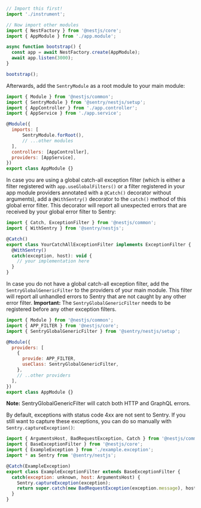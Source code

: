 ```javascript {filename: main.ts}
// Import this first!
import './instrument';

// Now import other modules
import { NestFactory } from '@nestjs/core';
import { AppModule } from './app.module';

async function bootstrap() {
  const app = await NestFactory.create(AppModule);
  await app.listen(3000);
}

bootstrap();
```

Afterwards, add the `SentryModule` as a root module to your main module:

```javascript {filename: app.module.ts} {2, 8}
import { Module } from '@nestjs/common';
import { SentryModule } from '@sentry/nestjs/setup';
import { AppController } from './app.controller';
import { AppService } from './app.service';

@Module({
  imports: [
      SentryModule.forRoot(),
      // ...other modules
  ],
  controllers: [AppController],
  providers: [AppService],
})
export class AppModule {}
```

In case you are using a global catch-all exception filter (which is either a filter registered with
`app.useGlobalFilters()` or a filter registered in your app module providers annotated with a `@Catch()` decorator
without arguments), add a `@WithSentry()` decorator to the `catch()` method of this global error filter. This decorator
will report all unexpected errors that are received by your global error filter to Sentry:

```javascript {2, 6}
import { Catch, ExceptionFilter } from '@nestjs/common';
import { WithSentry } from '@sentry/nestjs';

@Catch()
export class YourCatchAllExceptionFilter implements ExceptionFilter {
  @WithSentry()
  catch(exception, host): void {
    // your implementation here
  }
}
```

In case you do not have a global catch-all exception filter, add the `SentryGlobalGenericFilter` to the providers of your main
module. This filter will report all unhandled errors to Sentry that are not caught by any other error filter.
**Important:** The `SentryGlobalGenericFilter` needs to be registered before any other exception filters.

```javascript  {filename: app.module.ts} {3, 9}
import { Module } from '@nestjs/common';
import { APP_FILTER } from '@nestjs/core';
import { SentryGlobalGenericFilter } from '@sentry/nestjs/setup';

@Module({
  providers: [
    {
      provide: APP_FILTER,
      useClass: SentryGlobalGenericFilter,
    },
    // ..other providers
  ],
})
export class AppModule {}
```

**Note:** SentryGlobalGenericFilter will catch both HTTP and GraphQL errors. 

By default, exceptions with status code 4xx are not sent to Sentry. If you still want to capture these exceptions, you can do so manually with `Sentry.captureException()`:

```javascript {9}
import { ArgumentsHost, BadRequestException, Catch } from '@nestjs/common';
import { BaseExceptionFilter } from '@nestjs/core';
import { ExampleException } from './example.exception';
import * as Sentry from '@sentry/nestjs';

@Catch(ExampleException)
export class ExampleExceptionFilter extends BaseExceptionFilter {
  catch(exception: unknown, host: ArgumentsHost) {
    Sentry.captureException(exception);
    return super.catch(new BadRequestException(exception.message), host)
  }
}
```
